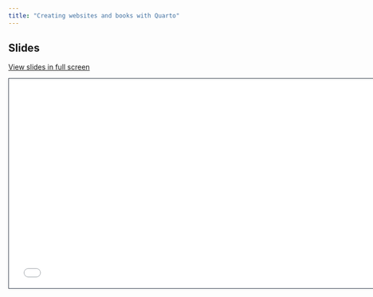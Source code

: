 ```yaml
---
title: "Creating websites and books with Quarto"
---
```


## Slides

[View slides in full screen](3-websites-books.html)

```{=html}
<iframe class="slide-deck" src="3-websites-books.html" height="420" width="747" style="border: 1px solid #2e3846;"></iframe>
```
